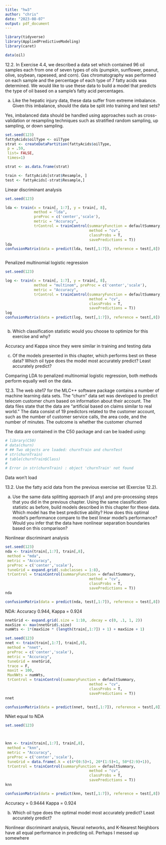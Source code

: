 ```yaml
---
title: "hw3"
author: "chris"
date: "2023-08-07"
output: pdf_document
---
```


```r
library(tidyverse)
library(AppliedPredictiveModeling)
library(caret)

data(oil)
```

12.2. In Exercise 4.4, we described a data set which contained 96 oil samples each from one of seven types of oils (pumpkin, sunflower, peanut, olive,
soybean, rapeseed, and corn). Gas chromatography was performed on each
sample and the percentage of each type of 7 fatty acids was determined. We
would like to use these data to build a model that predicts the type of oil
based on a sample’s fatty acid percentages.


(a) Like the hepatic injury data, these data suffer from extreme imbalance.
Given this imbalance, should the data be split into training and test sets?

Yes, imbalanced data should be handled using approaches such as cross-validation or resampling techniques such as stratified random sampling, up sampling, or down sampling.

```r
set.seed(123)
fattyAcids$oilType <- oilType
strat <- createDataPartition(fattyAcids$oilType,
 p = .59,
 list= FALSE,
 times=1)

strat <- as.data.frame(strat)

train <- fattyAcids[strat$Resample, ]
test <- fattyAcids[-strat$Resample,]


```

Linear discriminant analysis
```r
set.seed(123)

lda <- train(x = train[, 1:7], y = train[, 8],
             method = "lda", 
             preProc = c('center','scale'),
             metric = "Accuracy",
             trControl = trainControl(summaryFunction = defaultSummary,
                                      method = "cv",
                                      classProbs = T,
                                      savePredictions = T))
lda
confusionMatrix(data = predict(lda, test[,1:7]), reference = test[,8])



```

Penalized multinomial logistic regression
```r
set.seed(123)

log <- train(x = train[, 1:7], y = train[, 8],
             method = "multinom", preProc = c('center','scale'),
             metric = "Accuracy",
             trControl = trainControl(summaryFunction = defaultSummary,
                                      method = "cv",
                                      classProbs = T,
                                      savePredictions = T))
log
confusionMatrix(data = predict(log, test[,1:7]), reference = test[,8])



```

(b) Which classification statistic would you choose to optimize for this exercise and why?

Accuracy and Kappa since they were similar in training and testing data



(c) Of the models presented in this chapter, which performs best on these
data? Which oil type does the model most accurately predict? Least
accurately predict?

Comparing LDA to penalized multinomial logistic regression, both methods perform equally well on the data.



12.3. The web site17 for the MLC++ software package contains a number of
machine learning data sets. The “churn” data set was developed to predict
telecom customer churn based on information about their account. The data
files state that the data are “artificial based on claims similar to real world.”
The data consist of 19 predictors related to the customer account, such
as the number of customer service calls, the area code, and the number of
minutes. The outcome is whether the customer churned


The data are contained in the C50 package and can be loaded using:

```r
# library(C50)
# data(churn)
# ## Two objects are loaded: churnTrain and churnTest
# str(churnTrain)
# table(churnTrain$Class)
# 
# Error in str(churnTrain) : object 'churnTrain' not found

```

Data won't load









13.2. Use the fatty acid data from the previous exercise set (Exercise 12.2).


(a) Use the same data splitting approach (if any) and pre-processing steps
that you did in the previous chapter. Using the same classification statistic
as before, build models described in this chapter for these data. Which
model has the best predictive ability? How does this optimal model’s
performance compare to the best linear model’s performance? Would you
infer that the data have nonlinear separation boundaries based on this
comparison?


Nonlinear discriminant analysis
```r
set.seed(123)
nda <- train(train[,1:7], train[,8],
 method = "mda",
 metric = "Accuracy",
 preProc = c('center','scale'),
 tuneGrid = expand.grid(.subclasses = 1:8),
 trControl = trainControl(summaryFunction = defaultSummary,
                                      method = "cv",
                                      classProbs = T,
                                      savePredictions = T))
nda

confusionMatrix(data = predict(nda, test[,1:7]), reference = test[,8])

```
NDA: Accuracy  0.944, Kappa = 0.924

```r
nnetGrid <- expand.grid(.size = 1:10, .decay = c(0, .1, 1, 2))
maxSize <- max(nnetGrid$.size)
numWts <- 1*(maxSize * (length(train[,1:7]) + 1) + maxSize + 1)

set.seed(123)
nnet <- train(train[,1:7], train[,8],
 method = "nnet",
 preProc = c('center','scale'),
 metric = "Accuracy",
 tuneGrid = nnetGrid,
 trace = F,
 maxit = 100,
 MaxNWts = numWts,
 trControl = trainControl(summaryFunction = defaultSummary,
                                      method = "cv",
                                      classProbs = T,
                                      savePredictions = T))
nnet

confusionMatrix(data = predict(nnet, test[,1:7]), reference = test[,8])


```
NNet equal to NDA

```r

set.seed(123)


 
knn <- train(train[,1:7], train[,8],
 method = "knn",
 metric = "Accuracy",
 preProc = c('center','scale'),
 tuneGrid = data.frame(.k = c(4*(0:5)+1, 20*(1:5)+1, 50*(2:9)+1)),
 trControl = trainControl(summaryFunction = defaultSummary,
                                      method = "cv",
                                      classProbs = T,
                                      savePredictions = T))
knn

confusionMatrix(data = predict(knn, test[,1:7]), reference = test[,8])
```
Accuracy = 0.9444
Kappa = 0.924


(b) Which oil type does the optimal model most accurately predict? Least
accurately predict?

Nonlinear discriminant analysis, Neural networks, and K-Nearest Neighbors have all equal performance in predicting oil. Perhaps I messed up somewhere














